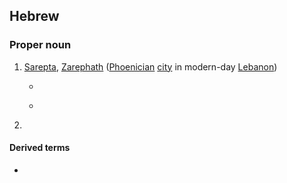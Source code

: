 ==Hebrew==

===Proper noun===
{{he-proper noun|wv=צָרְפַת|tr=tsar'fát|g=f}}

# {{lb|he|biblical|historical}} [[Sarepta]], [[Zarephath]] ([[Phoenician]] [[city]] in modern-day [[Lebanon]])
#* {{RQ:Tanach|9a|17|9|t=JPS}}
#*: {{ux|he|קוּם לֵךְ '''צָרְפַתָה''' אֲשֶׁר לְצִידוֹן וְיָשַׁבְתָּ שָׁם הִנֵּה צִוִּיתִי שָׁם אִשָּׁה אַלְמָנָה לְכַלְכְּלֶךָ׃|tr=kúm lékh '''tsar'fáta''' 'asher l'tsidón v'yashavtá shám hiné tsivíti shám 'ishá 'almaná l'khalk'lékha.<br/>qūm lēḵ '''ṣārəp̄áṯā''' ʾăšer ləṣīḏōn wəyāšaḇtā šām hinnē ṣiwwī́ṯī šām ʾiššā ʾalmānā ləḵalkəléḵā.|‘Arise, get thee '''to Zarephath''', which belongeth to Zidon, and dwell there; behold, I have commanded a widow there to sustain thee.’}}
#* {{RQ:Tanach|16|1|20|t=JPS}}
#*: {{ux|he|וְגָלֻת הַחֵל־הַזֶּה לִבְנֵי יִשְׂרָאֵל אֲשֶׁר־כְּנַעֲנִים עַד־'''צָרְפַת''' וְגָלֻת יְרוּשָׁלִַם אֲשֶׁר בִּסְפָרַד יִרְשׁוּ אֵת עָרֵי הַנֶּגֶב׃|tr=v'galút hakhél-hazé liv'néi yisra'él 'asher-k'na'aním 'ad-'''tsar'fát''' v'galút y'rushaláyim 'ashér bis'farád yir'shú 'ét 'aréi hanégev.<br/>wḡālūṯ haḥēl-hazze liḇənē yiśrāʾēl ʾăšer-kənaʿănīm ʿaḏ-'''ṣārəp̄aṯ''' wəḡālūṯ yərūšāláyim ʾăšer bisəp̄āraḏ yīrəšū ʾēṯ ʿārē hannéḡeḇ.|And the captivity of this host of the children of Israel, that are among the Canaanites, even unto '''Zarephath''', and the captivity of Jerusalem, that is in Sepharad, shall possess the cities of the South.}}
# {{place|he|country|in Western|continent/Europe|t1=France}}

====Derived terms====
* {{l|he|צָרְפָתִי|tr=tsar'fatí}}